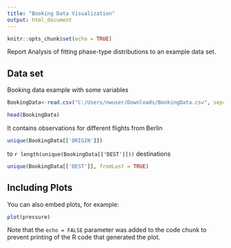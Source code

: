 ---
title: "Booking Data Visualization"
output: html_document
---

```{r setup, include=FALSE}
knitr::opts_chunk$set(echo = TRUE)
```

Report Analysis of fitting phase-type distributions to an example data set.

## Data set

Booking data example with some variables

```{r Import, echo=FALSE}
BookingData<-read.csv("C:/Users/nwuser/Downloads/BookingData.csv", sep=";")
```

```{r view}
head(BookingData)
```
It contains observations for different flights from Berlin

```{r O-D1, echo=TRUE}
unique(BookingData[['ORIGIN']])
```
to `r length(unique(BookingData[['DEST']]))` destinations

```{r O-D2, echo=TRUE}
unique(BookingData[['DEST']], fromLast = TRUE)
```

## Including Plots

You can also embed plots, for example:

```{r pressure, echo=FALSE}
plot(pressure)
```

Note that the `echo = FALSE` parameter was added to the code chunk to prevent printing of the R code that generated the plot.

